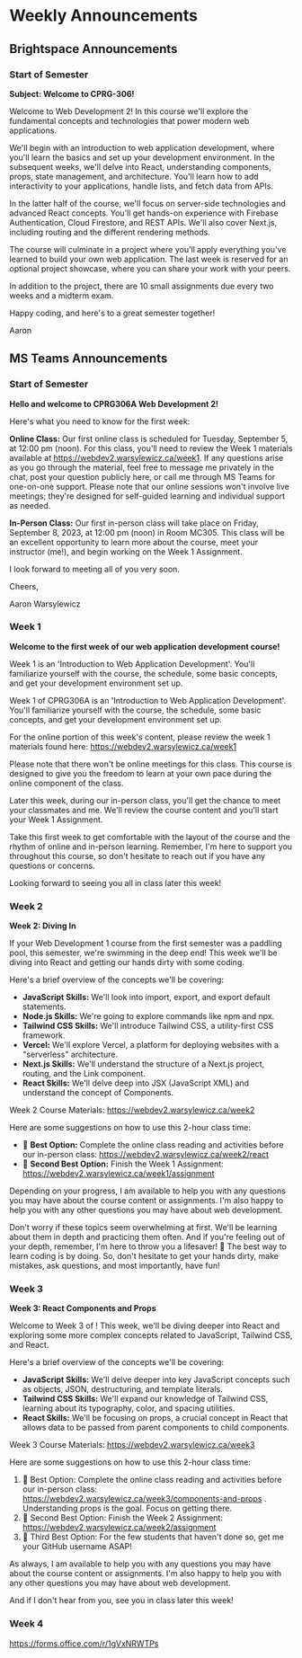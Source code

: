 # Weekly Announcements

## Brightspace Announcements

### Start of Semester

**Subject: Welcome to CPRG-306!**

Welcome to Web Development 2! In this course we'll explore the fundamental concepts and technologies that power modern web applications.

We'll begin with an introduction to web application development, where you'll learn the basics and set up your development environment. In the subsequent weeks, we'll delve into React, understanding components, props, state management, and architecture. You'll learn how to add interactivity to your applications, handle lists, and fetch data from APIs.

In the latter half of the course, we'll focus on server-side technologies and advanced React concepts. You'll get hands-on experience with Firebase Authentication, Cloud Firestore, and REST APIs. We'll also cover Next.js, including routing and the different rendering methods.

The course will culminate in a project where you'll apply everything you've learned to build your own web application. The last week is reserved for an optional project showcase, where you can share your work with your peers.

In addition to the project, there are 10 small assignments due every two weeks and a midterm exam.

Happy coding, and here's to a great semester together!

Aaron

## MS Teams Announcements

### Start of Semester

**Hello and welcome to CPRG306A Web Development 2!**

Here's what you need to know for the first week:

**Online Class:** Our first online class is scheduled for Tuesday, September 5, at 12:00 pm (noon). For this class, you'll need to review the Week 1 materials available at https://webdev2.warsylewicz.ca/week1. If any questions arise as you go through the material, feel free to message me privately in the chat, post your question publicly here, or call me through MS Teams for one-on-one support. Please note that our online sessions won't involve live meetings; they're designed for self-guided learning and individual support as needed.

**In-Person Class:** Our first in-person class will take place on Friday, September 8, 2023, at 12:00 pm (noon) in Room MC305. This class will be an excellent opportunity to learn more about the course, meet your instructor (me!), and begin working on the Week 1 Assignment.

I look forward to meeting all of you very soon.

Cheers,

Aaron Warsylewicz

### Week 1

**Welcome to the first week of our web application development course!**

Week 1 is an 'Introduction to Web Application Development'. You'll familiarize yourself with the course, the schedule, some basic concepts, and get your development environment set up.

Week 1 of CPRG306A is an 'Introduction to Web Application Development'. You'll familiarize yourself with the course, the schedule, some basic concepts, and get your development environment set up.

For the online portion of this week's content, please review the week 1 materials found here: https://webdev2.warsylewicz.ca/week1

Please note that there won't be online meetings for this class. This course is designed to give you the freedom to learn at your own pace during the online component of the class.

Later this week, during our in-person class, you'll get the chance to meet your classmates and me. We'll review the course content and you'll start your Week 1 Assignment.

Take this first week to get comfortable with the layout of the course and the rhythm of online and in-person learning. Remember, I'm here to support you throughout this course, so don't hesitate to reach out if you have any questions or concerns.

Looking forward to seeing you all in class later this week!

### Week 2

**Week 2: Diving In**

If your Web Development 1 course from the first semester was a paddling pool, this semester, we're swimming in the deep end! This week we'll be diving into React and getting our hands dirty with some coding.

Here's a brief overview of the concepts we'll be covering:

- **JavaScript Skills:** We'll look into import, export, and export default statements.
- **Node.js Skills:** We're going to explore commands like npm and npx.
- **Tailwind CSS Skills:** We'll introduce Tailwind CSS, a utility-first CSS framework.
- **Vercel:** We'll explore Vercel, a platform for deploying websites with a "serverless" architecture.
- **Next.js Skills:** We'll understand the structure of a Next.js project, routing, and the Link component.
- **React Skills:** We'll delve deep into JSX (JavaScript XML) and understand the concept of Components.

Week 2 Course Materials: https://webdev2.warsylewicz.ca/week2

Here are some suggestions on how to use this 2-hour class time:

- 🥇 **Best Option:** Complete the online class reading and activities before our in-person class: https://webdev2.warsylewicz.ca/week2/react
- 🥈 **Second Best Option:** Finish the Week 1 Assignment: https://webdev2.warsylewicz.ca/week1/assignment

Depending on your progress, I am available to help you with any questions you may have about the course content or assignments. I'm also happy to help you with any other questions you may have about web development.

Don't worry if these topics seem overwhelming at first. We'll be learning about them in depth and practicing them often. And if you're feeling out of your depth, remember, I'm here to throw you a lifesaver! 🛟 The best way to learn coding is by doing. So, don't hesitate to get your hands dirty, make mistakes, ask questions, and most importantly, have fun!

### Week 3

**Week 3: React Components and Props**

Welcome to Week 3 of ! This week, we'll be diving deeper into React and exploring some more complex concepts related to JavaScript, Tailwind CSS, and React.

Here's a brief overview of the concepts we'll be covering:

- **JavaScript Skills:** We'll delve deeper into key JavaScript concepts such as objects, JSON, destructuring, and template literals.
- **Tailwind CSS Skills:** We'll expand our knowledge of Tailwind CSS, learning about its typography, color, and spacing utilities.
- **React Skills:** We'll be focusing on props, a crucial concept in React that allows data to be passed from parent components to child components.

Week 3 Course Materials: https://webdev2.warsylewicz.ca/week3

Here are some suggestions on how to use this 2-hour class time:

1. 🥇 Best Option: Complete the online class reading and activities before our in-person class: https://webdev2.warsylewicz.ca/week3/components-and-props . Understanding props is the goal. Focus on getting there.
2. 🥈 Second Best Option: Finish the Week 2 Assignment: https://webdev2.warsylewicz.ca/week2/assignment
3. 🥉 Third Best Option: For the few students that haven't done so, get me your GitHub username ASAP!

As always, I am available to help you with any questions you may have about the course content or assignments. I'm also happy to help you with any other questions you may have about web development.

And if I don't hear from you, see you in class later this week!

### Week 4

https://forms.office.com/r/1gVxNRWTPs
